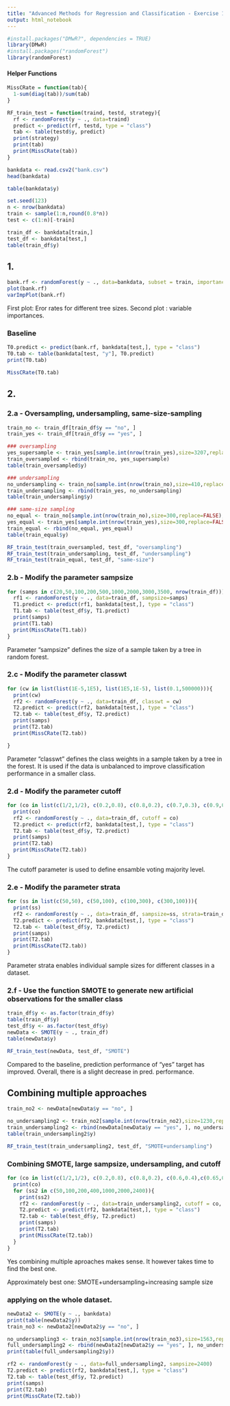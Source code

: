 ```yaml
---
title: "Advanced Methods for Regression and Classification - Exercise 10 Experiment - Dzenan Hamzic, TU Wien"
output: html_notebook
---
```


```r
#install.packages("DMwR?", dependencies = TRUE)
library(DMwR)
#install.packages("randomForest")
library(randomForest)
```

#### Helper Functions
```r
MissCRate = function(tab){
  1-sum(diag(tab))/sum(tab)
}

RF_train_test = function(traind, testd, strategy){
  rf <- randomForest(y ~ ., data=traind)
  predict <- predict(rf, testd, type = "class")
  tab <- table(testd$y, predict)
  print(strategy)
  print(tab)
  print(MissCRate(tab))
}
```

```r
bankdata <- read.csv2("bank.csv")
head(bankdata)
```


```r
table(bankdata$y)
```
```r
set.seed(123)
n <- nrow(bankdata)
train <- sample(1:n,round(0.8*n))
test <- c(1:n)[-train]

train_df <- bankdata[train,]
test_df <- bankdata[test,]
table(train_df$y)
```

## 1.
```r
bank.rf <- randomForest(y ~ ., data=bankdata, subset = train, importance=TRUE)
plot(bank.rf)
varImpPlot(bank.rf)
```
First plot: Eror rates for different tree sizes.
Second plot : variable importances.

### Baseline
```r
T0.predict <- predict(bank.rf, bankdata[test,], type = "class")
T0.tab <- table(bankdata[test, "y"], T0.predict)
print(T0.tab)

MissCRate(T0.tab)
```

## 2.

### 2.a - Oversampling, undersampling, same-size-sampling
```r
train_no <- train_df[train_df$y == "no", ]
train_yes <- train_df[train_df$y == "yes", ]

### oversampling
yes_supersample <- train_yes[sample.int(nrow(train_yes),size=3207,replace=TRUE),]
train_oversampled <- rbind(train_no, yes_supersample)
table(train_oversampled$y)

### undersampling
no_undersampling <- train_no[sample.int(nrow(train_no),size=410,replace=FALSE),]
train_undersampling <- rbind(train_yes, no_undersampling)
table(train_undersampling$y)

### same-size sampling
no_equal <- train_no[sample.int(nrow(train_no),size=300,replace=FALSE),]
yes_equal <- train_yes[sample.int(nrow(train_yes),size=300,replace=FALSE),]
train_equal <- rbind(no_equal, yes_equal)
table(train_equal$y)
```
```r
RF_train_test(train_oversampled, test_df, "oversampling")
RF_train_test(train_undersampling, test_df, "undersampling")
RF_train_test(train_equal, test_df, "same-size")
```

### 2.b - Modify the parameter sampsize
```r
for (samps in c(20,50,100,200,500,1000,2000,3000,3500, nrow(train_df))){
  rf1 <- randomForest(y ~ ., data=train_df, sampsize=samps)
  T1.predict <- predict(rf1, bankdata[test,], type = "class")
  T1.tab <- table(test_df$y, T1.predict)
  print(samps)
  print(T1.tab)
  print(MissCRate(T1.tab))
}
```
Parameter "sampsize" defines the size of a sample taken by a tree in random forest. 


### 2.c - Modify the parameter classwt
```r

for (cw in list(list(1E-5,1E5), list(1E5,1E-5), list(0.1,500000))){
  print(cw)
  rf2 <- randomForest(y ~ ., data=train_df, classwt = cw) 
  T2.predict <- predict(rf2, bankdata[test,], type = "class")
  T2.tab <- table(test_df$y, T2.predict)
  print(samps)
  print(T2.tab)
  print(MissCRate(T2.tab))

}
```
Parameter "classwt" defines the class weights in a sample taken by a tree in the forest.
It is used if the data is unbalanced to improve classification performance in a smaller class.   



### 2.d - Modify the parameter cutoff
```r
for (co in list(c(1/2,1/2), c(0.2,0.8), c(0.8,0.2), c(0.7,0.3), c(0.9,0.1))){
  print(co)
  rf2 <- randomForest(y ~ ., data=train_df, cutoff = co) 
  T2.predict <- predict(rf2, bankdata[test,], type = "class")
  T2.tab <- table(test_df$y, T2.predict)
  print(samps)
  print(T2.tab)
  print(MissCRate(T2.tab))
}
```
The cutoff parameter is used to define ensamble voting majority level. 

### 2.e - Modify the parameter strata
```r
for (ss in list(c(50,50), c(50,100), c(100,300), c(300,100))){
  print(ss)
  rf2 <- randomForest(y ~ ., data=train_df, sampsize=ss, strata=train_df$y)
  T2.predict <- predict(rf2, bankdata[test,], type = "class")
  T2.tab <- table(test_df$y, T2.predict)
  print(samps)
  print(T2.tab)
  print(MissCRate(T2.tab))
}

```
Parameter strata enables individual sample sizes for different classes in a dataset.


### 2.f - Use the function SMOTE to generate new artificial observations for the smaller class
```r
train_df$y <- as.factor(train_df$y)
table(train_df$y)
test_df$y <- as.factor(test_df$y)
newData <- SMOTE(y ~ ., train_df)
table(newData$y)
```
```r
RF_train_test(newData, test_df, "SMOTE")
```
Compared to the baseline, prediction performance of "yes" target has improved. Overall, there is a slight decrease in pred. performance.


## Combining multiple approaches
```r
train_no2 <- newData[newData$y == "no", ]

no_undersampling2 <- train_no2[sample.int(nrow(train_no2),size=1230,replace=FALSE),]
train_undersampling2 <- rbind(newData[newData$y == "yes", ], no_undersampling2)
table(train_undersampling2$y)

RF_train_test(train_undersampling2, test_df, "SMOTE+undersampling")
```

### Combining SMOTE, large sampsize, undersampling, and cutoff
```r

for (co in list(c(1/2,1/2), c(0.2,0.8), c(0.8,0.2), c(0.6,0.4),c(0.65,0.35),c(0.4,0.6),c(0.7,0.3), c(0.9,0.1))){
  print(co)
  for (ss2 in c(50,100,200,400,1000,2000,2400)){ 
    print(ss2)
    rf2 <- randomForest(y ~ ., data=train_undersampling2, cutoff = co, sampsize=ss2) 
    T2.predict <- predict(rf2, bankdata[test,], type = "class")
    T2.tab <- table(test_df$y, T2.predict)
    print(samps)
    print(T2.tab)
    print(MissCRate(T2.tab))
  }
}

```
Yes combining multiple aproaches makes sense. It however takes time to find the best one.

Approximately best one:
SMOTE+undersampling+increasing sample size

### applying on the whole dataset.
```r
newData2 <- SMOTE(y ~ ., bankdata)
print(table(newData2$y))
train_no3 <- newData2[newData2$y == "no", ]

no_undersampling3 <- train_no3[sample.int(nrow(train_no3),size=1563,replace=FALSE),]
full_undersampling2 <- rbind(newData2[newData2$y == "yes", ], no_undersampling3)
print(table(full_undersampling2$y))

rf2 <- randomForest(y ~ ., data=full_undersampling2, sampsize=2400) 
T2.predict <- predict(rf2, bankdata[test,], type = "class")
T2.tab <- table(test_df$y, T2.predict)
print(samps)
print(T2.tab)
print(MissCRate(T2.tab))
```

